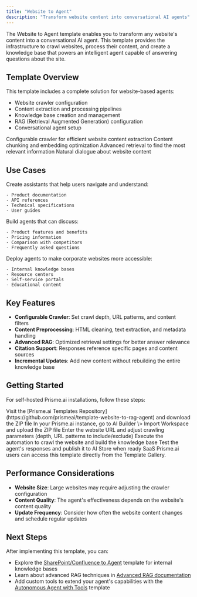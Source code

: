 ```yaml
---
title: "Website to Agent"
description: "Transform website content into conversational AI agents"
---
```


The Website to Agent template enables you to transform any website's content into a conversational AI agent. This template provides the infrastructure to crawl websites, process their content, and create a knowledge base that powers an intelligent agent capable of answering questions about the site.

## Template Overview

This template includes a complete solution for website-based agents:

- Website crawler configuration
- Content extraction and processing pipelines
- Knowledge base creation and management
- RAG (Retrieval Augmented Generation) configuration
- Conversational agent setup

<CardGroup cols="2">
  <Card title="Automated Crawling" icon="spider">
    Configurable crawler for efficient website content extraction
  </Card>
  <Card title="Intelligent Processing" icon="microchip">
    Content chunking and embedding optimization
  </Card>
  <Card title="Semantic Search" icon="magnifying-glass">
    Advanced retrieval to find the most relevant information
  </Card>
  <Card title="Conversational Interface" icon="message">
    Natural dialogue about website content
  </Card>
</CardGroup>

## Use Cases

<Tabs>
  <Tab title="Documentation Agents">
    Create assistants that help users navigate and understand:

    - Product documentation
    - API references
    - Technical specifications
    - User guides
  </Tab>
  <Tab title="Marketing & Sales">
    Build agents that can discuss:

    - Product features and benefits
    - Pricing information
    - Comparison with competitors
    - Frequently asked questions
  </Tab>
  <Tab title="Knowledge Bases">
    Deploy agents to make corporate websites more accessible:

    - Internal knowledge bases
    - Resource centers
    - Self-service portals
    - Educational content
  </Tab>
</Tabs>

## Key Features

- **Configurable Crawler**: Set crawl depth, URL patterns, and content filters
- **Content Preprocessing**: HTML cleaning, text extraction, and metadata handling
- **Advanced RAG**: Optimized retrieval settings for better answer relevance
- **Citation Support**: Responses reference specific pages and content sources
- **Incremental Updates**: Add new content without rebuilding the entire knowledge base

## Getting Started

For self-hosted Prisme.ai installations, follow these steps:

<Steps>
  <Step title="Download the Template">
    Visit the [Prisme.ai Templates Repository](https://github.com/prismeai/template-website-to-rag-agent) and download the ZIP file
  </Step>
  <Step title="Import the Template">
    In your Prisme.ai instance, go to AI Builder \> Import Workspace and upload the ZIP file
  </Step>
  <Step title="Configure the Crawler">
    Enter the website URL and adjust crawling parameters (depth, URL patterns to include/exclude)
  </Step>
  <Step title="Run the Content Pipeline">
    Execute the automation to crawl the website and build the knowledge base
  </Step>
  <Step title="Test and Publish">
    Test the agent's responses and publish it to AI Store when ready
  </Step>
</Steps>

<Note>
  SaaS Prisme.ai users can access this template directly from the Template Gallery.
</Note>

## Performance Considerations

- **Website Size**: Large websites may require adjusting the crawler configuration
- **Content Quality**: The agent's effectiveness depends on the website's content quality
- **Update Frequency**: Consider how often the website content changes and schedule regular updates

## Next Steps

After implementing this template, you can:

- Explore the [SharePoint/Confluence to Agent](/resources/templates/sharepoint-confuence-to-agent) template for internal knowledge bases
- Learn about advanced RAG techniques in [Advanced RAG documentation](/products/ai-knowledge/advanced-rag)
- Add custom tools to extend your agent's capabilities with the [Autonomous Agent with Tools](/resources/templates/autonomous-agent-tools) template
